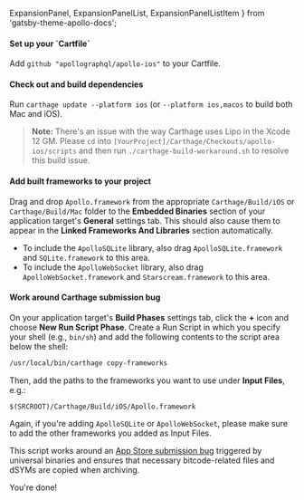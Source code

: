   ExpansionPanel,
  ExpansionPanelList,
  ExpansionPanelListItem
} from 'gatsby-theme-apollo-docs';

<ExpansionPanel title="Carthage Installation">

<ExpansionPanelList>
<ExpansionPanelListItem number="1">

<h4>Set up your `Cartfile`</h4>

Add `github "apollographql/apollo-ios"` to your Cartfile.

</ExpansionPanelListItem>
<ExpansionPanelListItem number="2">

<h4>Check out and build dependencies</h4>

Run `carthage update --platform ios` (or `--platform ios,macos` to build both Mac and iOS).

> **Note:** There's an issue with the way Carthage uses Lipo in the Xcode 12 GM. Please `cd` into `[YourProject]/Carthage/Checkouts/apollo-ios/scripts` and then run `./carthage-build-workaround.sh` to resolve this build issue.

</ExpansionPanelListItem>
<ExpansionPanelListItem number="3">

<h4>Add built frameworks to your project</h4>

Drag and drop `Apollo.framework` from the appropriate `Carthage/Build/iOS` or `Carthage/Build/Mac` folder to the **Embedded Binaries** section of your application target's **General** settings tab. This should also cause them to appear in the **Linked Frameworks And Libraries** section automatically.
  - To include the `ApolloSQLite` library, also drag `ApolloSQLite.framework` and `SQLite.framework` to this area.
  - To include the `ApolloWebSocket` library, also drag `ApolloWebSocket.framework` and `Starscream.framework` to this area.

</ExpansionPanelListItem>
<ExpansionPanelListItem number="4">

<h4>Work around Carthage submission bug</h4>

On your application target's **Build Phases** settings tab, click the **+** icon and choose **New Run Script Phase**. Create a Run Script in which you specify your shell (e.g., `bin/sh`) and add the following contents to the script area below the shell:

 ```sh
 /usr/local/bin/carthage copy-frameworks
 ```

Then, add the paths to the frameworks you want to use under **Input Files**, e.g.:

 ```
 $(SRCROOT)/Carthage/Build/iOS/Apollo.framework
 ```

Again, if you're adding `ApolloSQLite` or `ApolloWebSocket`, please make sure to add the other frameworks you added as Input Files.

This script works around an [App Store submission bug](http://www.openradar.me/radar?id=6409498411401216) triggered by universal binaries and ensures that necessary bitcode-related files and dSYMs are copied when archiving.

</ExpansionPanelListItem>
<ExpansionPanelListItem number="check">
  You're done!
</ExpansionPanelListItem>
</ExpansionPanelList>

</ExpansionPanel>
